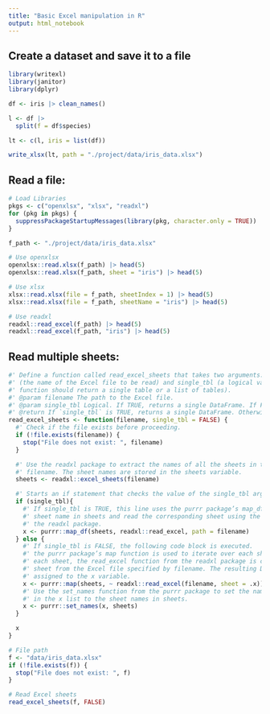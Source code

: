 ```yaml
---
title: "Basic Excel manipulation in R"
output: html_notebook
---
```


## Create a dataset and save it to a file
```r
library(writexl)
library(janitor)
library(dplyr)

df <- iris |> clean_names()

l <- df |>
  split(f = df$species)

lt <- c(l, iris = list(df))

write_xlsx(lt, path = "./project/data/iris_data.xlsx")
```

## Read a file:
```r
# Load Libraries
pkgs <- c("openxlsx", "xlsx", "readxl")
for (pkg in pkgs) {
  suppressPackageStartupMessages(library(pkg, character.only = TRUE))
}

f_path <- "./project/data/iris_data.xlsx"

# Use openxlsx
openxlsx::read.xlsx(f_path) |> head(5)
openxlsx::read.xlsx(f_path, sheet = "iris") |> head(5)

# Use xlsx
xlsx::read.xlsx(file = f_path, sheetIndex = 1) |> head(5)
xlsx::read.xlsx(file = f_path, sheetName = "iris") |> head(5)

# Use readxl
readxl::read_excel(f_path) |> head(5)
readxl::read_excel(f_path, "iris") |> head(5)
```

## Read multiple sheets:
```r
#' Define a function called read_excel_sheets that takes two arguments: filename
#' (the name of the Excel file to be read) and single_tbl (a logical value indicating whether the
#' function should return a single table or a list of tables).
#' @param filename The path to the Excel file.
#' @param single_tbl Logical. If TRUE, returns a single DataFrame. If FALSE, returns a named list of DataFrames.
#' @return If `single_tbl` is TRUE, returns a single DataFrame. Otherwise, returns a named list of DataFrames.
read_excel_sheets <- function(filename, single_tbl = FALSE) {
  #' Check if the file exists before proceeding.
  if (!file.exists(filename)) {
    stop("File does not exist: ", filename)
  }

  #' Use the readxl package to extract the names of all the sheets in the Excel file specified by
  #' filename. The sheet names are stored in the sheets variable.
  sheets <- readxl::excel_sheets(filename)

  #' Starts an if statement that checks the value of the single_tbl argument.
  if (single_tbl){
    #' If single_tbl is TRUE, this line uses the purrr package’s map_df function to iterate over each
    #' sheet name in sheets and read the corresponding sheet using the read_excel function from
    #' the readxl package.
    x <- purrr::map_df(sheets, readxl::read_excel, path = filename)
  } else {
    #' If single_tbl is FALSE, the following code block is executed.
    #' the purrr package’s map function is used to iterate over each sheet name in sheets. For
    #' each sheet, the read_excel function from the readxl package is called to read the corresponding
    #' sheet from the Excel file specified by filename. The resulting DataFrame are stored in a list
    #' assigned to the x variable.
    x <- purrr::map(sheets, ~ readxl::read_excel(filename, sheet = .x))
    #' Use the set_names function from the purrr package to set the names of the elements
    #' in the x list to the sheet names in sheets.
    x <- purrr::set_names(x, sheets)
  }

  x
}

# File path
f <- "data/iris_data.xlsx"
if (!file.exists(f)) {
  stop("File does not exist: ", f)
}

# Read Excel sheets
read_excel_sheets(f, FALSE)
```
